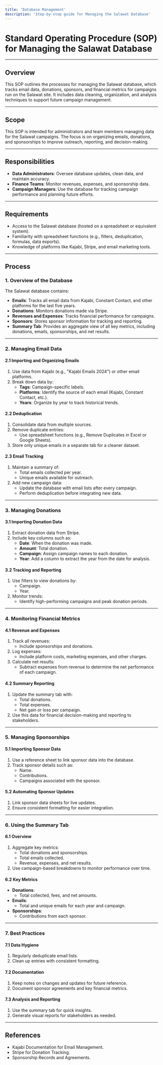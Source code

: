 ```yaml
---
title: 'Database Management'
description: 'Step-by-step guide for Managing the Salawat Database'
---
```


# Standard Operating Procedure (SOP) for Managing the Salawat Database

---

## Overview
This SOP outlines the processes for managing the Salawat database, which tracks email data, donations, sponsors, and financial metrics for campaigns run on the Salawat site. It includes data cleaning, organization, and analysis techniques to support future campaign management.

---

## Scope
This SOP is intended for administrators and team members managing data for the Salawat campaigns. The focus is on organizing emails, donations, and sponsorships to improve outreach, reporting, and decision-making.

---

## Responsibilities
- **Data Administrators**: Oversee database updates, clean data, and maintain accuracy.
- **Finance Teams**: Monitor revenues, expenses, and sponsorship data.
- **Campaign Managers**: Use the database for tracking campaign performance and planning future efforts.

---

## Requirements
- Access to the Salawat database (hosted on a spreadsheet or equivalent system).
- Familiarity with spreadsheet functions (e.g., filters, deduplication, formulas, data exports).
- Knowledge of platforms like Kajabi, Stripe, and email marketing tools.

---

## Process

### 1. Overview of the Database
The Salawat database contains:
- **Emails**: Tracks all email data from Kajabi, Constant Contact, and other platforms for the last five years.
- **Donations**: Monitors donations made via Stripe.
- **Revenues and Expenses**: Tracks financial performance for campaigns.
- **Sponsors**: Stores sponsor information for tracking and reporting.
- **Summary Tab**: Provides an aggregate view of all key metrics, including donations, emails, sponsorships, and net results.

---

### 2. Managing Email Data

#### **2.1 Importing and Organizing Emails**
1. Use data from Kajabi (e.g., "Kajabi Emails 2024") or other email platforms.
2. Break down data by:
   - **Tags**: Campaign-specific labels.
   - **Platforms**: Identify the source of each email (Kajabi, Constant Contact, etc.).
   - **Years**: Organize by year to track historical trends.

#### **2.2 Deduplication**
1. Consolidate data from multiple sources.
2. Remove duplicate entries:
   - Use spreadsheet functions (e.g., Remove Duplicates in Excel or Google Sheets).
3. Store only unique emails in a separate tab for a cleaner dataset.

#### **2.3 Email Tracking**
1. Maintain a summary of:
   - Total emails collected per year.
   - Unique emails available for outreach.
2. Add new campaign data:
   - Update the database with email lists after every campaign.
   - Perform deduplication before integrating new data.

---

### 3. Managing Donations

#### **3.1 Importing Donation Data**
1. Extract donation data from Stripe.
2. Include key columns such as:
   - **Date**: When the donation was made.
   - **Amount**: Total donation.
   - **Campaign**: Assign campaign names to each donation.
   - **Year**: Add a column to extract the year from the date for analysis.

#### **3.2 Tracking and Reporting**
1. Use filters to view donations by:
   - Campaign.
   - Year.
2. Monitor trends:
   - Identify high-performing campaigns and peak donation periods.

---

### 4. Monitoring Financial Metrics

#### **4.1 Revenue and Expenses**
1. Track all revenues:
   - Include sponsorships and donations.
2. Log expenses:
   - Include platform costs, marketing expenses, and other charges.
3. Calculate net results:
   - Subtract expenses from revenue to determine the net performance of each campaign.

#### **4.2 Summary Reporting**
1. Update the summary tab with:
   - Total donations.
   - Total expenses.
   - Net gain or loss per campaign.
2. Use this data for financial decision-making and reporting to stakeholders.

---

### 5. Managing Sponsorships

#### **5.1 Importing Sponsor Data**
1. Use a reference sheet to link sponsor data into the database.
2. Track sponsor details such as:
   - Name.
   - Contributions.
   - Campaigns associated with the sponsor.

#### **5.2 Automating Sponsor Updates**
1. Link sponsor data sheets for live updates.
2. Ensure consistent formatting for easier integration.

---

### 6. Using the Summary Tab

#### **6.1 Overview**
1. Aggregate key metrics:
   - Total donations and sponsorships.
   - Total emails collected.
   - Revenue, expenses, and net results.
2. Use campaign-based breakdowns to monitor performance over time.

#### **6.2 Key Metrics**
- **Donations**:
  - Total collected, fees, and net amounts.
- **Emails**:
  - Total and unique emails for each year and campaign.
- **Sponsorships**:
  - Contributions from each sponsor.

---

### 7. Best Practices

#### **7.1 Data Hygiene**
1. Regularly deduplicate email lists.
2. Clean up entries with consistent formatting.

#### **7.2 Documentation**
1. Keep notes on changes and updates for future reference.
2. Document sponsor agreements and key financial metrics.

#### **7.3 Analysis and Reporting**
1. Use the summary tab for quick insights.
2. Generate visual reports for stakeholders as needed.

---

## References
- Kajabi Documentation for Email Management.
- Stripe for Donation Tracking.
- Sponsorship Records and Agreements.


